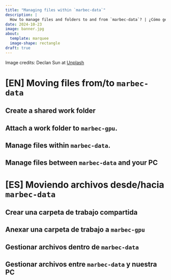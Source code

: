 ```yaml
---
title: "Managing files within `marbec-data`"
description: |
  How to manage files and folders to and from `marbec-data`? | ¿Cómo gestionar archivos y carpetas dese y hacia `marbec-data`?
date: 2024-10-23
image: banner.jpg
about: 
  template: marquee
  image-shape: rectangle
draft: true
---
```


Image credits: Declan Sun at [Unplash](https://unsplash.com/photos/a-shelf-filled-with-lots-of-white-boxes-8byGIDpCU1w?utm_content=creditShareLink&utm_medium=referral&utm_source=unsplash)

# [EN] Moving files from/to `marbec-data`

## Create a shared work folder

## Attach a work folder to `marbec-gpu`.

## Manage files within `marbec-data`.

## Manage files between `marbec-data` and your PC



# [ES] Moviendo archivos desde/hacia `marbec-data`

## Crear una carpeta de trabajo compartida

## Anexar una carpeta de trabajo a `marbec-gpu`

## Gestionar archivos dentro de `marbec-data`

## Gestionar archivos entre `marbec-data` y nuestra PC

